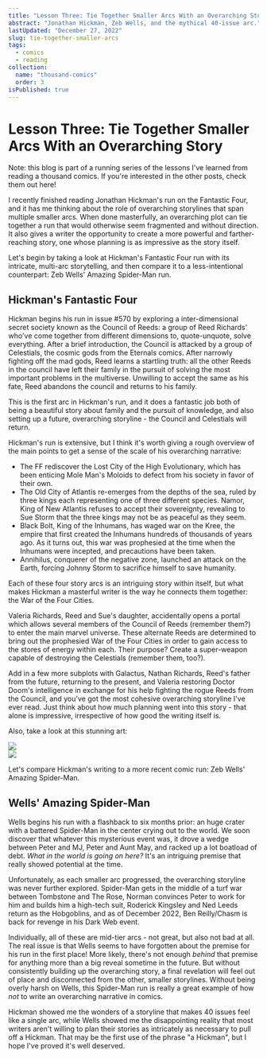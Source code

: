 ```yaml
---
title: "Lesson Three: Tie Together Smaller Arcs With an Overarching Story"
abstract: "Jonathan Hickman, Zeb Wells, and the mythical 40-issue arc."
lastUpdated: "December 27, 2022"
slug: tie-together-smaller-arcs
tags:
  - comics
  - reading
collection:
  name: "thousand-comics"
  order: 3
isPublished: true
---
```


# Lesson Three: Tie Together Smaller Arcs With an Overarching Story

<Info>

Note: this blog is part of a running series of the lessons I've learned from reading a thousand comics. If you're interested in the other posts, check them out <Link href="/blog/lessons-from-reading-a-thousand-comics" >here</Link>!

</Info>

I recently finished reading Jonathan Hickman's run on the Fantastic Four, and it has me thinking about the role of overarching storylines that span multiple smaller arcs. When done masterfully, an overarching plot can tie together a run that would otherwise seem fragmented and without direction. It also gives a writer the opportunity to create a more powerful and farther-reaching story, one whose planning is as impressive as the story itself.

Let's begin by taking a look at Hickman's Fantastic Four run with its intricate, multi-arc storytelling, and then compare it to a less-intentional counterpart: Zeb Wells' Amazing Spider-Man run.

## Hickman's Fantastic Four

Hickman begins his run in issue #570 by exploring a inter-dimensional secret society known as the Council of Reeds: a group of Reed Richards' who've come together from different dimensions to, quote-unquote, solve everything. After a brief introduction, the Council is attacked by a group of Celestials, the cosmic gods from the Eternals comics. After narrowly fighting off the mad gods, Reed learns a startling truth: all the other Reeds in the council have left their family in the pursuit of solving the most important problems in the multiverse. Unwilling to accept the same as his fate, Reed abandons the council and returns to his family.

This is the first arc in Hickman's run, and it does a fantastic job both of being a beautiful story about family and the pursuit of knowledge, and also setting up a future, overarching storyline - the Council and Celestials will return.

Hickman's run is extensive, but I think it's worth giving a rough overview of the main points to get a sense of the scale of his overarching narrative:

- The FF rediscover the Lost City of the High Evolutionary, which has been enticing Mole Man's Moloids to defect from his society in favor of their own.
- The Old City of Atlantis re-emerges from the depths of the sea, ruled by three kings each representing one of three different species. Namor, King of New Atlantis refuses to accept their sovereignty, revealing to Sue Storm that the three kings may not be as peaceful as they seem.
- Black Bolt, King of the Inhumans, has waged war on the Kree, the empire that first created the Inhumans hundreds of thousands of years ago. As it turns out, this war was prophesied at the time when the Inhumans were incepted, and precautions have been taken.
- Annihilus, conquerer of the negative zone, launched an attack on the Earth, forcing Johnny Storm to sacrifice himself to save humanity.

Each of these four story arcs is an intriguing story within itself, but what makes Hickman a masterful writer is the way he connects them together: the War of the Four Cities.

Valeria Richards, Reed and Sue's daughter, accidentally opens a portal which allows several members of the Council of Reeds (remember them?) to enter the main marvel universe. These alternate Reeds are determined to bring out the prophesied War of the Four Cities in order to gain access to the stores of energy within each. Their purpose? Create a super-weapon capable of destroying the Celestials (remember them, too?).

Add in a few more subplots with Galactus, Nathan Richards, Reed's father from the future, returning to the present, and Valeria restoring Doctor Doom's intelligence in exchange for his help fighting the rogue Reeds from the Council, and you've got the most cohesive overarching storyline I've ever read. Just think about how much planning went into this story - that alone is impressive, irrespective of how good the writing itself is.

Also, take a look at this stunning art:

<Image src="/blog/galactus.jpg" size="medium" />
<div className="divider" />
<Image src="/blog/celestials.jpg" size="medium" />

Let's compare Hickman's writing to a more recent comic run: Zeb Wells' Amazing Spider-Man.

## Wells' Amazing Spider-Man

Wells begins his run with a flashback to six months prior: an huge crater with a battered Spider-Man in the center crying out to the world. We soon discover that whatever this mysterious event was, it drove a wedge between Peter and MJ, Peter and Aunt May, and racked up a lot boatload of debt. _What in the world is going on here?_ It's an intriguing premise that really showed potential at the time.

Unfortunately, as each smaller arc progressed, the overarching storyline was never further explored. Spider-Man gets in the middle of a turf war between Tombstone and The Rose, Norman convinces Peter to work for him and builds him a high-tech suit, Roderick Kingsley and Ned Leeds return as the Hobgoblins, and as of December 2022, Ben Reilly/Chasm is back for revenge in his Dark Web event.

Individually, all of these are mid-tier arcs - not great, but also not bad at all. The real issue is that Wells seems to have forgotten about the premise for his run in the first place! More likely, there's not enough _behind_ that premise for anything more than a big reveal sometime in the future. But without consistently building up the overarching story, a final revelation will feel out of place and disconnected from the other, smaller storylines. Without being overly harsh on Wells, this Spider-Man run is really a great example of how _not_ to write an overarching narrative in comics.

Hickman showed me the wonders of a storyline that makes 40 issues feel like a single arc, while Wells showed me the disappointing reality that most writers aren't willing to plan their stories as intricately as necessary to pull off a Hickman. That may be the first use of the phrase "a Hickman", but I hope I've proved it's well deserved.
